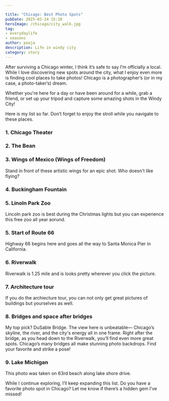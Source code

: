 ```yaml
---

title: "Chicago: Best Photo Spots"
pubDate: 2025-02-24 15:10
heroImage: /chicago/city_walk.jpg
tag:
- everydaylife
- seasons
author: pooja
description: Life in windy city 
category: story
---
```


After surviving a Chicago winter, I think it’s safe to say I’m officially a local. While I love discovering new spots around the city, what I enjoy even more is finding cool places to take photos! Chicago is a photographer’s (or in my case, a photo-taker’s) dream.

Whether you're here for a day or have been around for a while, grab a friend, or set up your tripod and capture some amazing shots in the Windy City!

Here is my list so far. Don’t forget to enjoy the stroll while you navigate to these places. 


### 1. **Chicago Theater**  


<PostCard
src="/chicago/chicago_theater.jpg"
alt="This theater screams Chicago"
caption="This theater screams Chicago" />


### 2. **The Bean**  

<PostCard
src="/chicago/bean.jpg"
alt="The Bean in Summer"
caption="The Bean in Summer" />

<PostCard
src="/chicago/bean_closeup.jpg"
alt="The Bean Closeup to see reflection"
caption="The Bean Closeup to see reflection" />

<PostCard
src="/chicago/couple_bean.jpg"
alt="The Bean is also a great spot for lovely couple pictures"
caption="The Bean is also a great spot for lovely couple pictures" />


### 3. **Wings of Mexico (Wings of Freedom)**  
Stand in front of these artistic wings for an epic shot. Who doesn't like flying?

<PostCard
src="/chicago/wings.jpg"
alt="Wings of Mexico"
caption="Wings of Mexico" />

### 4. **Buckingham Fountain**  

<PostCard
src="/chicago/buckingham_fountain.jpg"
alt="Buckingham Fountain"
caption="I'm always trying to fnd the best photogenic pose :)" />

<PostCard
src="/chicago/buckingham_fountain_mamu.jpg"
alt="Buckingham Fountain"
caption="Here is my mom enjoying the fountain's night light" />

### 5. **Linoln Park Zoo**  

Lincoln park zoo is best during the Christmas lights but you can experience this free zoo all year aorund. 

<PostCard
src="/chicago/zoo_1.jpg"
alt="Zoo lights"
caption="Zoo lights" />

<PostCard
src="/chicago/zoo_2.jpg"
alt="Zoo lights"
caption="Zoo lights" />


### 5. **Start of Route 66**  
Highway 66 begins here and goes all the way to Santa Monica Pier in California. 

<PostCard
src="/chicago/highway_66_start.jpg"
alt="Point towards the highway"
caption="Point towards the highway" />

### 6. **Riverwalk**  

Riverwalk is 1.25 mile and is looks pretty wherever you click the picture. 
<PostCard
src="/chicago/couple_riverwalk.jpg"
alt="Chicago Riverwalk"
caption="Our 'not so candid' couple picture" />


### 7. **Architecture tour**  

If you do the archiecture tour, you can not only get great pictures of buildings but yourselves as well. 
<PostCard
src="/chicago/boat_tour_3.jpg"
alt="chicago"
caption="The night light reflected on me" />

### 8. **Bridges and space after bridges**  

My top pick? DuSable Bridge. The view here is unbeatable— Chicago’s skyline, the river, and the city's energy all in one frame.
Right after the bridge, as you head down to the Riverwalk, you’ll find even more great spots. Chicago’s many bridges all make stunning photo backdrops. Find your favorite and strike a pose!

<PostCard
src="/chicago/near_riverwalk_2.jpg"
alt="chicago"
caption="The river does enhance the city's beauty" />


<PostCard
src="/chicago/couple_near_riverwalk.jpg"
alt="chicago"
caption="Couple photo idea" />


<PostCard
src="/chicago/bridge_night.jpg"
alt="chicago"
caption="Chicago is a beauty at night" />


<PostCard
src="/chicago/bridge_night_cap.jpg"
alt="chicago"
caption="Best Momemts are captured at golden hour" />

<PostCard
src="/chicago/bridge_sujita.jpg"
alt="chicago"
caption="Borrowing my friend's picture for this pose" />


### 9. **Lake Michigan**

This photo was taken on 63rd beach along lake shore drive. 

<PostCard
src="/chicago/just_tired.jpg"
alt="chicago"
caption="Who isn't tired of all the adulting they do?" />


While I continue exploring, I’ll keep expanding this list. Do you have a favorite photo spot in Chicago? Let me know if there’s a hidden gem I’ve missed! 


